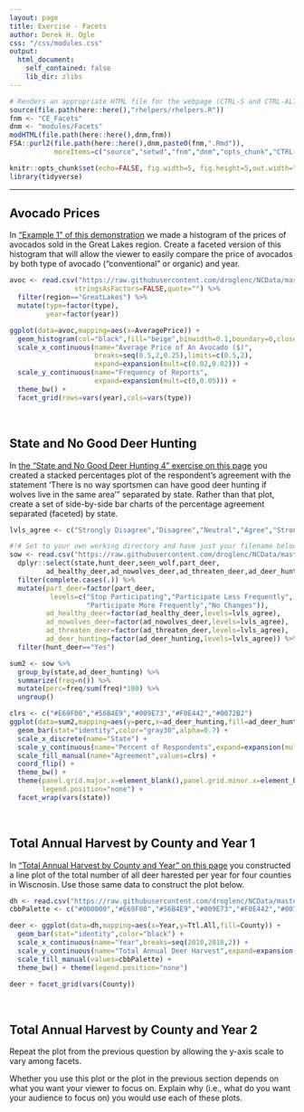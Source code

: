 ```yaml
---
layout: page
title: Exercise - Facets
author: Derek H. Ogle
css: "/css/modules.css"
output:
  html_document:
    self_contained: false
    lib_dir: zlibs
---
```


```r
# Renders an appropriate HTML file for the webpage (CTRL-S and CTRL-ALT-C)
source(file.path(here::here(),"rhelpers/rhelpers.R"))
fnm <- "CE_Facets"
dnm <- "modules/Facets"
modHTML(file.path(here::here(),dnm,fnm))
FSA::purl2(file.path(here::here(),dnm,paste0(fnm,".Rmd")),
           moreItems=c("source","setwd","fnm","dnm","opts_chunk","CTRL-S"))
```
```r
knitr::opts_chunk$set(echo=FALSE, fig.width=5, fig.height=5,out.width="60%")
library(tidyverse)
```

----

## Avocado Prices
In ["Example 1" of this demonstration](http://derekogle.com/NCGraphing/modules/Univariate_Density/Demo_Avocados.html#example-1) we made a histogram of the prices of avocados sold in the Great Lakes region. Create a faceted version of this histogram that will allow the viewer to easily compare the price of avocados by both type of avocado ("conventional" or organic) and year.

```r
avoc <- read.csv("https://raw.githubusercontent.com/droglenc/NCData/master/Avocados.csv",
                stringsAsFactors=FALSE,quote="") %>%
  filter(region=="GreatLakes") %>%
  mutate(type=factor(type),
         year=factor(year))

ggplot(data=avoc,mapping=aes(x=AveragePrice)) +
  geom_histogram(col="black",fill="beige",binwidth=0.1,boundary=0,closed="left") +
  scale_x_continuous(name="Average Price of An Avocado ($)",
                     breaks=seq(0.5,2,0.25),limits=c(0.5,2),
                     expand=expansion(mult=c(0.02,0.02))) +
  scale_y_continuous(name="Frequency of Reports",
                     expand=expansion(mult=c(0,0.05))) +
  theme_bw() +
  facet_grid(rows=vars(year),cols=vars(type))

```

&nbsp;

## State and No Good Deer Hunting
In [the "State and No Good Deer Hunting 4" exercise on this page](https://derekogle.com/NCGraphing/modules/Univariate_Groups/CE_Wolves.html#state-and-no-good-deer-hunting-4) you created a stacked percentages plot of the respondent's agreement with the statement ‘There is no way sportsmen can have good deer hunting if wolves live in the same area’” separated by state. Rather than that plot, create a set of side-by-side bar charts of the percentage agreement separated (faceted) by state.

```r
lvls_agree <- c("Strongly Disagree","Disagree","Neutral","Agree","Strongly Agree")

#!# Set to your own working directory and have just your filename below.
sow <- read.csv("https://raw.githubusercontent.com/droglenc/NCData/master/StateOfWolf.csv") %>%
  dplyr::select(state,hunt_deer,seen_wolf,part_deer,
         ad_healthy_deer,ad_nowolves_deer,ad_threaten_deer,ad_deer_hunting) %>%
  filter(complete.cases(.)) %>%
  mutate(part_deer=factor(part_deer,
          levels=c("Stop Participating","Participate Less Frequently",
                   "Participate More Frequently","No Changes")),
         ad_healthy_deer=factor(ad_healthy_deer,levels=lvls_agree),
         ad_nowolves_deer=factor(ad_nowolves_deer,levels=lvls_agree),
         ad_threaten_deer=factor(ad_threaten_deer,levels=lvls_agree),
         ad_deer_hunting=factor(ad_deer_hunting,levels=lvls_agree)) %>%
  filter(hunt_deer=="Yes")

sum2 <- sow %>%
  group_by(state,ad_deer_hunting) %>%
  summarize(freq=n()) %>%
  mutate(perc=freq/sum(freq)*100) %>%
  ungroup()

clrs <- c("#E69F00","#56B4E9","#009E73","#F0E442","#0072B2")
ggplot(data=sum2,mapping=aes(y=perc,x=ad_deer_hunting,fill=ad_deer_hunting)) +
  geom_bar(stat="identity",color="gray30",alpha=0.7) +
  scale_x_discrete(name="State") +
  scale_y_continuous(name="Percent of Respondents",expand=expansion(mult=c(0,0.05))) +
  scale_fill_manual(name="Agreement",values=clrs) +
  coord_flip() +
  theme_bw() +  
  theme(panel.grid.major.x=element_blank(),panel.grid.minor.x=element_blank(),
        legend.position="none") +
  facet_wrap(vars(state))
```

&nbsp;

## Total Annual Harvest by County and Year 1
In ["Total Annual Harvest by County and Year" on this page](https://derekogle.com/NCGraphing/modules/Means/CE_DeerHarvest.html#total-annual-harvest-by-county-and-year) you constructed a line plot of the total number of all deer harested per year for four counties in Wiscnosin. Use those same data to construct the plot below.

```r
dh <- read.csv("https://raw.githubusercontent.com/droglenc/NCData/master/DeerHarvest.csv")
cbbPalette <- c("#000000","#E69F00","#56B4E9","#009E73","#F0E442","#0072B2","#D55E00","#CC79A7")

deer <- ggplot(data=dh,mapping=aes(x=Year,y=Ttl.All,fill=County)) +
  geom_bar(stat="identity",color="black") +
  scale_x_continuous(name="Year",breaks=seq(2010,2018,2)) +
  scale_y_continuous(name="Total Annual Deer Harvest",expand=expansion(mult=c(0,0.05))) +
  scale_fill_manual(values=cbbPalette) +
  theme_bw() + theme(legend.position="none")

deer + facet_grid(vars(County))
```

&nbsp;

## Total Annual Harvest by County and Year 2
Repeat the plot from the previous question by allowing the y-axis scale to vary among facets.

Whether you use this plot or the plot in the previous section depends on what you want your viewer to focus on. Explain why (i.e., what do you want your audience to focus on) you would use each of these plots.
